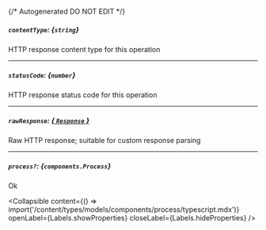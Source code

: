 {/* Autogenerated DO NOT EDIT  */}

##### `contentType`: *{`string`}*
HTTP response content type for this operation

---
##### `statusCode`: *{`number`}*
HTTP response status code for this operation

---
##### `rawResponse`: [*{ `Response` }*](https://developer.mozilla.org/en-US/docs/Web/API/Response)
Raw HTTP response; suitable for custom response parsing

---
##### `process?`: *{`components.Process`}*
Ok

<Collapsible content={() => import('/content/types/models/components/process/typescript.mdx')} openLabel={Labels.showProperties} closeLabel={Labels.hideProperties} />




